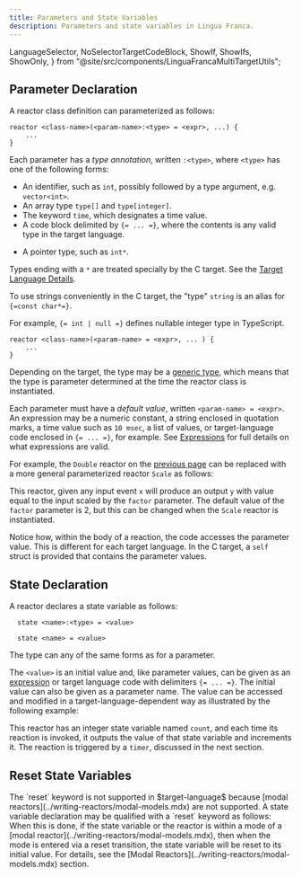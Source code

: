```yaml
---
title: Parameters and State Variables
description: Parameters and state variables in Lingua Franca.
---
```


  LanguageSelector,
  NoSelectorTargetCodeBlock,
  ShowIf,
  ShowIfs,
  ShowOnly,
} from "@site/src/components/LinguaFrancaMultiTargetUtils";

<LanguageSelector c cpp py rs ts />

## Parameter Declaration

A reactor class definition can parameterized as follows:

<ShowIfs>
<ShowIf c cpp ts rs>

```lf
reactor <class-name>(<param-name>:<type> = <expr>, ...) {
    ...
}
```

Each parameter has a _type annotation_, written `:<type>`, where `<type>` has
one of the following forms:

- An identifier, such as `int`<span class="lf-cpp">, possibly followed by a type
  argument, e.g. `vector<int>`</span>.
- An array type `type[]`<span class="lf-c lf-cpp lf-rs"> and
  `type[integer]`</span>.
- The keyword `time`, which designates a time value.
- A code block delimited by `{= ... =}`, where the contents is any valid type in
  the target language.

<ShowOnly c cpp>

- A pointer type, such as `int*`.

</ShowOnly>

<ShowOnly c>

Types ending with a `*` are treated specially by the C target. See the
[Target Language Details](../reference/target-language-details.mdx).

To use strings conveniently in the C target, the "type" `string` is an alias for
`{=const char*=}`.

</ShowOnly>

<ShowOnly ts>

For example, `{= int | null =}` defines nullable integer type in TypeScript.

</ShowOnly>
</ShowIf>

<ShowIf py>

```lf
reactor <class-name>(<param-name> = <expr>, ... ) {
    ...
}
```

</ShowIf>
</ShowIfs>

Depending on the target, the type may be a
[generic type](../writing-reactors/generics.mdx), which means that the type is
parameter determined at the time the reactor class is instantiated.

Each parameter must have a _default value_, written `<param-name> = <expr>`. An
expression may be a numeric constant, a string enclosed in quotation marks, a
time value such as `10 msec`, a list of values, or target-language code enclosed
in `{= ... =}`, for example. See [Expressions](../reference/expressions.mdx) for
full details on what expressions are valid.

For example, the `Double` reactor on the
[previous page](../writing-reactors/inputs-and-outputs.mdx) can be replaced with
a more general parameterized reactor `Scale` as follows:


<NoSelectorTargetCodeBlock
  c={C_Scale}
  cpp={Cpp_Scale}
  py={Py_Scale}
  rs={Rs_Scale}
  ts={TS_Scale}
  lf
/>

This reactor, given any input event `x` will produce an output `y` with value
equal to the input scaled by the `factor` parameter. The default value of the
`factor` parameter is 2, but this can be changed when the `Scale` reactor is
instantiated.

Notice how, within the body of a reaction, the code accesses the parameter
value. This is different for each target language. <span class="lf-c">In the C
target, a `self` struct is provided that contains the parameter values.</span>

## State Declaration

A reactor declares a state variable as follows:

<ShowIfs>
<ShowIf c cpp ts rs>

```lf
  state <name>:<type> = <value>
```

</ShowIf>
<ShowIf py>

```lf
  state <name> = <value>
```

</ShowIf>
</ShowIfs>

The type can any of the same forms as for a parameter.

The `<value>` is an initial value and, like parameter values, can be given as an
[expression](../reference/expressions.mdx) or target language code with
delimiters `{= ... =}`. The initial value can also be given as a parameter name.
The value can be accessed and modified in a target-language-dependent way as
illustrated by the following example:


<NoSelectorTargetCodeBlock
  c={C_Count}
  cpp={Cpp_Count}
  py={Py_Count}
  rs={Rs_Count}
  ts={TS_Count}
  lf
/>

This reactor has an integer state variable named `count`, and each time its
reaction is invoked, it outputs the value of that state variable and increments
it. The reaction is triggered by a `timer`, discussed in the next section.

## Reset State Variables

<ShowIfs>
  <ShowIf cpp ts rs>
    The `reset` keyword is not supported in $target-language$ because [modal reactors](../writing-reactors/modal-models.mdx) are not supported.
  </ShowIf>

  <ShowIf c py>
    A state variable declaration may be qualified with a `reset` keyword as follows:
    <NoSelectorTargetCodeBlock lf
      c="reset state <name>:<type> = <value>" 
      py="reset state <name> = <value>" 
    />
    When this is done, if the state variable or the reactor is within a mode of a [modal reactor](../writing-reactors/modal-models.mdx), then when the mode is entered via a reset transition, the state variable will be reset to its initial value. For details, see the [Modal Reactors](../writing-reactors/modal-models.mdx) section.

  </ShowIf>
</ShowIfs>

